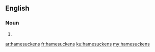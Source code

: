 ==English==

===Noun===
{{head|en|plural}}

# {{plural of|hamesucken|lang=en}}

[[ar:hamesuckens]]
[[fr:hamesuckens]]
[[ku:hamesuckens]]
[[my:hamesuckens]]